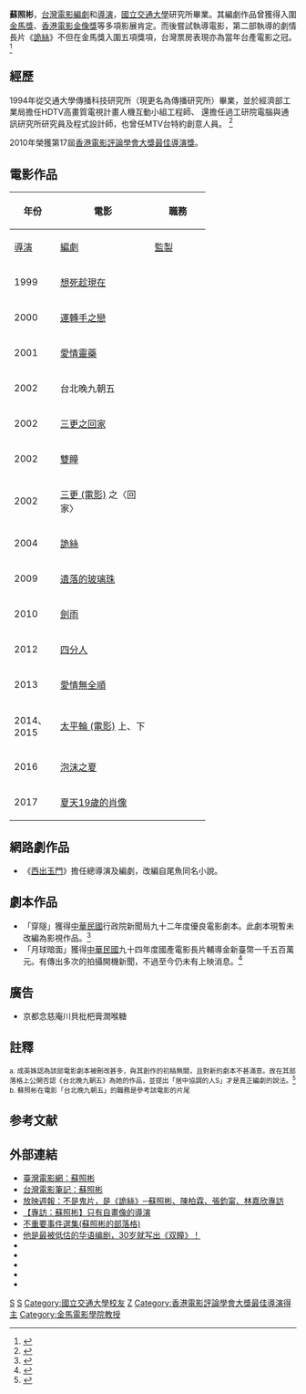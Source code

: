 {{藝人
| 姓名 = 蘇照彬
| 圖像 = 
| 圖像說明 = 
| 原名 = 
| 羅馬拼音 = Su Chao-Pin
| 出生日期 = {{birth year and age|1970|1|}}<ref>{{Cite web |url=https://ent.qq.com/a/20100201/000351.htm |title=《剑雨江湖》热拍 杨紫琼等为苏照彬庆生 |access-date=2019-04-05 |archive-date=2021-01-11 |archive-url=https://web.archive.org/web/20210111135352/https://ent.qq.com/a/20100201/000351.htm |dead-url=no }}</ref>
| 出生地 = {{ROC|臺灣省}}[[台南縣|台南縣]][[新市區_(臺南市)|新市鄉]]（今[[臺南市|臺南市]]新市區）
| 國籍 = {{ROC}}
| 民族 = 
| 語言 = [[國語|國語]]
| 教育程度 = [[國立中央大學|國立中央大學]]機械工程學系<br>[[國立交通大學|國立交通大學]]傳播科技研究所
（現更名為傳播研究所）
| 職業 = [[編劇|編劇]]、[[導演|導演]]、[[監製|監製]]
| 類型 = 編劇
| imdb = 0989998
| hkfcsawards = '''最佳導演'''<br>2010年 《[[劍雨|劍雨]]》
}}
'''蘇照彬'''{{BD|1970年||catIdx=S蘇}}，[[台灣|台灣]][[電影|電影]][[編劇|編劇]]和[[導演|導演]]，[[國立交通大學|國立交通大學]]研究所畢業。其編劇作品曾獲得入圍[[金馬獎|金馬獎]]、[[香港電影金像獎|香港電影金像獎]]等多項影展肯定。而後嘗試執導電影，第二部執導的劇情長片《[[詭絲|詭絲]]》不但在金馬獎入圍五項獎項，台灣票房表現亦為當年台產電影之冠。<ref>{{Cite web |url=http://movie.cca.gov.tw/People/Content.asp?ID=171 |title=台灣電影網：人物特寫─蘇照彬 |access-date=2008-03-28 |archive-date=2007-12-05 |archive-url=https://web.archive.org/web/20071205151245/http://movie.cca.gov.tw/People/Content.asp?ID=171 |dead-url=no }}</ref>
==經歷==
1994年從交通大學傳播科技研究所（現更名為傳播研究所）畢業，並於經濟部工業局擔任HDTV高畫質電視計畫人機互動小組工程師、
還擔任過工研院電腦與通訊研究所研究員及程式設計師，也曾任MTV台特約創意人員。
<ref>{{Cite web |url=https://www.cheers.com.tw/article/article.action?id=5023319&eturec=1 |title=編劇頑童，玩起大電影 |access-date=2019-04-05 |archive-date=2019-09-04 |archive-url=https://web.archive.org/web/20190904134407/https://www.cheers.com.tw/article/article.action?id=5023319&eturec=1 |dead-url=no }}</ref>

2010年榮獲第17屆[[香港電影評論學會大獎|香港電影評論學會大獎]][[香港電影評論學會大獎最佳導演|最佳導演獎]]。
==電影作品==
{| class="wikitable" style="margin-right: 0;"
! rowspan="2" width="60" | 年份
! rowspan="2" width="150" | 電影
! colspan="3" | 職務
! rowspan="2" | 備註
|-
! width="65" | [[導演|導演]]
! width="65" | [[編劇|編劇]]
! width="65" | [[監製|監製]]
|-
| 1999
| [[想死趁現在|想死趁現在]]
| 
| {{yes}}
|
|由陳以文執導
*與陳以文合編
|-
| 2000
| [[運轉手之戀|運轉手之戀]]
| 
| {{yes}}
| 
| 由陳以文、張華坤執導
*2000年 第37屆金馬獎最佳男配角獎、評審團大獎
*同屆金馬獎尚有最佳劇情片、最佳女配角、最佳原著劇本入圍<ref>{{Cite web |url=http://www.goldenhorse.org.tw/gh_main/gh/gh-6.aspx?year=2000 |title=2000年金馬獎入圍暨得獎名單 |access-date=2008-03-28 |archive-date=2008-04-08 |archive-url=https://web.archive.org/web/20080408135640/http://www.goldenhorse.org.tw/gh_main/gh/gh-6.aspx?year=2000 |dead-url=yes }}</ref>
*蘇照彬在此片曾扮演“迎娶小妹的化工博士”
|-
| 2001
| [[愛情靈藥_(電影)|愛情靈藥]]
| {{yes}}
| {{yes}}
| 
| 由[[陳國富|陳國富]]監製
|-
| 2002
| 台北晚九朝五
| 
| 
| {{yes}}
| 由[[戴立忍|戴立忍]]執導，並由[[成英姝|成英姝]]為編劇{{ref|x|[a]}}
*蘇照彬在此片的職務為“執行監製”和“故事”{{ref|y|[b]}}
|-
| 2002
| [[三更_(電影)|三更之回家]]
| 
| {{yes}}
| 
| 由[[陳可辛|陳可辛]]執導
*與許月珍、[[鄒凱光|鄒凱光]]、[[陳德森|陳德森]]合編
*2003年第22屆香港電影金像獎最佳新演員獎([[原麗淇|原麗淇]])
*同屆香港電影金像獎尚獲最佳電影、最佳導演、最佳編劇等十一項提名<ref>{{Cite web |url=http://www.hkfaa.com/history/list_22.html |title=第22屆香港電影金像獎得獎名單 |accessdate=2008-03-28 |archive-date=2016-04-14 |archive-url=https://web.archive.org/web/20160414113007/http://www.hkfaa.com/history/list_22.html |dead-url=yes }}</ref>
|-
| 2002
| [[雙瞳_(電影)|雙瞳]]
| 
| {{yes}}
| {{yes}}
| 由[[陳國富|陳國富]]執導
*與陳國富合編
*第22屆香港電影金像獎最佳編劇入圍
|-
|2002
|[[三更_(電影)|三更 (電影)]] 
之〈回家〉
|
|{{yes}}
|
|蘇照彬與陳德森聯合編劇
*陳可辛指導
|-
| 2004
| [[詭絲|詭絲]]
| {{yes}}
| {{yes}}
| 
| 原名為「絲」，並獲得[[中華民國|中華民國]]行政院新聞局九十三年度優良電影劇本<ref>{{Cite web |url=http://www.movieseeds.com.tw/screenplay_prizer/index.php?cid=93 |title=第93年度優良電影劇本獎得獎名單 |access-date=2014-03-11 |archive-date=2014-03-11 |archive-url=https://web.archive.org/web/20140311121542/http://www.movieseeds.com.tw/screenplay_prizer/index.php?cid=93 |dead-url=no }}</ref><br />後改名《[[詭絲|詭絲]]》拍攝上映
*獲得第43屆金馬獎最佳視覺效果獎<ref>{{Cite web |url=http://www.gio-media.com.tw/tifte2006/chi/newsDetail.jsp?News_ID=101 |title=第43屆金馬獎得獎名單 |access-date=2008-03-30 |archive-date=2008-04-08 |archive-url=https://web.archive.org/web/20080408143856/http://www.gio-media.com.tw/tifte2006/chi/newsDetail.jsp?News_ID=101 |dead-url=no }}</ref>
*入圍同屆金馬獎最佳劇情片、最佳導演、最佳原著作劇本、最佳原創電影音樂<ref>{{Cite web |url=http://www.gio-media.com.tw/tifte2006/chi/newsDetail.jsp?News_ID=25 |title=第43屆金馬獎入圍名單 |access-date=2008-03-28 |archive-date=2008-04-08 |archive-url=https://web.archive.org/web/20080408143909/http://www.gio-media.com.tw/tifte2006/chi/newsDetail.jsp?News_ID=25 |dead-url=no }}</ref>
|-
| 2009
| [[遺落的玻璃珠|遺落的玻璃珠]]
| 
| 
| {{yes}}
| 與黃志明聯合監製
*導　演－賴俊羽
*編　劇－李佳穎 
*入圍台北電影獎
|-
| 2010
| [[劍雨|劍雨]]
| {{yes}}
| {{yes}}
|
| 
*獲第17屆[[香港電影評論學會大獎|香港電影評論學會大獎]]最佳導演獎<ref>{{Cite web |url=http://www.filmcritics.org.hk/node/913 |title=第十七屆香港電影評論學會大獎得獎理由撮要 |access-date=2011-01-10 |archive-date=2021-01-11 |archive-url=https://web.archive.org/web/20210111135429/https://www.filmcritics.org.hk/node/913 |dead-url=no }}</ref>
|-
| 2012
| [[四分人|四分人]]
| 
| 
| {{yes}}
| 蘇照彬為製作人
*賴俊羽執導
*李佳穎編劇
|-
| 2013
| [[愛情無全順|愛情無全順]]
| 
| {{yes}}
| {{yes}}
| 由賴俊羽執導
* 與黃志明聯合監製
* 與李佳穎合編
|-
|2014、2015
|[[太平輪_(電影)|太平輪 (電影)]] 上、下
|
|{{yes}}
|
|擔任聯合編劇之一
|-
|2016
|[[泡沫之夏|泡沫之夏]]
|
|
|{{yes}}
|由賴俊羽執導
* 與黃志明聯合監製
* 李佳穎編
|-
|2017
|[[夏天19歲的肖像|夏天19歲的肖像]]
|
|
|{{yes}}
|[[張榮吉|張榮吉]]首部進軍大陸市場電影
* 與[[黃志明|黃志明]]聯合監製
* 李佳穎編
|}

==網路劇作品==
*《[[西出玉門|西出玉門]]》擔任總導演及編劇，改編自尾魚同名小說。

==劇本作品==
*「穿隧」獲得[[中華民國|中華民國]]行政院新聞局九十二年度優良電影劇本。此劇本現暫未改編為影視作品。<ref>{{Cite web |url=http://www.movieseeds.com.tw/screenplay_prizer/index.php?cid=92 |title=第92年度優良電影劇本獎得獎名單 |access-date=2014-03-11 |archive-date=2014-03-11 |archive-url=https://web.archive.org/web/20140311105014/http://www.movieseeds.com.tw/screenplay_prizer/index.php?cid=92 |dead-url=no }}</ref>
*「月球暗面」獲得[[中華民國|中華民國]]九十四年度國產電影長片輔導金新臺幣一千五百萬元。有傳出多次的拍攝開機新聞，不過至今仍未有上映消息。<ref>{{Cite web |url=http://www.taiwancinema.com/InfoNew/InfoNewContent/?ContentUrl=52495 |title=行政院新聞局公布94年度國產電影長片輔導金第3梯次獲選企畫案名單  |access-date=2019-04-05 |archive-date=2019-09-09 |archive-url=https://web.archive.org/web/20190909060421/http://www.taiwancinema.com/InfoNew/InfoNewContent/?ContentUrl=52495 |dead-url=yes }}</ref>

==廣告==
*京都念慈庵川貝枇杷膏潤喉糖

== 註釋 ==
<small>{{note|x}}a. 成英姝認為該部電影劇本被刪改甚多，與其創作的初稿無關，且對新的劇本不甚滿意。故在其部落格上公開否認《台北晚九朝五》為她的作品，並提出「居中協調的人S」才是真正編劇的說法。<ref>{{Cite web |url=https://mjkc.tw/?p=2434l |title=《台北晚九朝五》不是我寫的--小說家看編劇這回事 |access-date=2019-06-09 |archive-date=2021-01-11 |archive-url=https://web.archive.org/web/20210111135440/https://mjkc.tw/?p=2434l |dead-url=no }}</ref></small>
<br />
<small>{{note|y}}b. 蘇照彬在電影「台北晚九朝五」的職務是參考該電影的片尾</small>

==参考文献==
{{reflist}}
==外部連結==
*[https://web.archive.org/web/20110607143137/http://www.taiwancinema.com/ct.asp?xItem=12538&ctNode=39 臺灣電影網：蘇照彬]
*[https://web.archive.org/web/20120204055011/http://movie.cca.gov.tw/files/16-1000-1632.php 台灣電影筆記：蘇照彬]
*[https://web.archive.org/web/20080408104744/http://www.funscreen.com.tw/head.asp?period=76 放映週報：不是鬼片，是《詭絲》─蘇照彬、陳柏霖、張鈞甯、林嘉欣專訪]
*[http://www.wretch.cc/blog/yijia&article_id=4910934 【專訪：蘇照彬】只有自畫像的導演]
*[http://blog.xuite.net/unit9.picture/blog 不重要事件選集(蘇照彬的部落格)] {{Wayback|url=http://blog.xuite.net/unit9.picture/blog |date=20210111135454 }}
*[http://www.sohu.com/a/232396816_257537 他是最被低估的华语编剧，30岁就写出《双瞳》！] {{Wayback|url=http://www.sohu.com/a/232396816_257537 |date=20210712120111 }}
* {{imdb name|0989998}}
* {{Amg name|323031}}
* {{hkmdb name|25551}}
* {{douban people}}
* {{Mtime people|893186}}


{{香港電影評論學會大獎最佳導演|第17屆}}

[[Category:臺灣劇情片導演|S]]
[[Category:台湾编剧|S]]
[[Category:國立交通大學校友|Category:國立交通大學校友]]
[[Category:蘇姓|Z]]
[[Category:香港電影評論學會大獎最佳導演得主|Category:香港電影評論學會大獎最佳導演得主]]
[[Category:金馬電影學院教授|Category:金馬電影學院教授]]